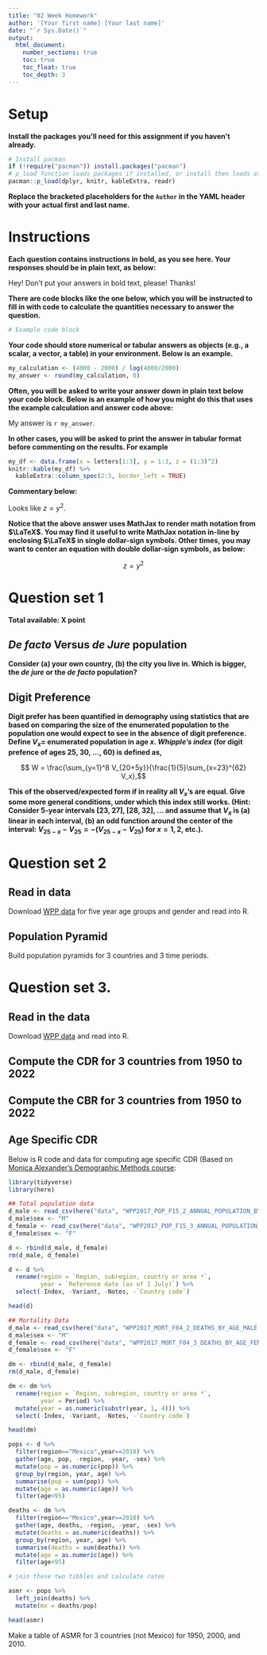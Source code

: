 ```yaml
---
title: "02 Week Homework"
author: '[Your first name] [Your last name]'
date: "`r Sys.Date()`"
output:
  html_document:
    number_sections: true
    toc: true
    toc_float: true
    toc_depth: 3
---
```


# Setup {.unnumbered}

**Install the packages you'll need for this assignment if you haven't already.**

```r
# Install pacman
if (!require("pacman")) install.packages("pacman")
# p_load function loads packages if installed, or install then loads otherwise
pacman::p_load(dplyr, knitr, kableExtra, readr)
```

**Replace the bracketed placeholders for the `Author` in the YAML header with your actual first and last name.**

# Instructions {.unnumbered}

**Each question contains instructions in bold, as you see here. Your responses should be in plain text, as below:**

Hey! Don't put your answers in bold text, please! Thanks!

**There are code blocks like the one below, which you will be instructed to fill in with code to calculate the quantities necessary to answer the question.**

```r
# Example code block
```

**Your code should store numerical or tabular answers as objects (e.g., a scalar, a vector, a table) in your environment. Below is an example.**

```r
my_calculation <- (4000 - 2000) / log(4000/2000)
my_answer <- round(my_calculation, 0)
```

**Often, you will be asked to write your answer down in plain text below your code block. Below is an example of how you might do this that uses the example calculation and answer code above:**

My answer is `r my_answer`.

**In other cases, you will be asked to print the answer in tabular format before commenting on the results. For example**

```r
my_df <- data.frame(x = letters[1:3], y = 1:3, z = (1:3)^2)
knitr::kable(my_df) %>%
  kableExtra::column_spec(2:3, border_left = TRUE)
```

**Commentary below:**

Looks like $z = y^2$.

**Notice that the above answer uses MathJax to render math notation from $\LaTeX$. You may find it useful to write MathJax notation in-line by enclosing $\LaTeX$ in single dollar-sign symbols. Other times, you may want to center an equation with double dollar-sign symbols, as below:**

$$
z = y^2
$$


# Question set 1

**Total available: X point**

## *De facto* Versus *de Jure* population

**Consider (a) your own country, (b) the city you live in. Which is bigger, the *de jure* or the *de facto* population?**


## Digit Preference

**Digit prefer has been quantified in demography using statistics that are based on comparing the size of the enumerated population to the population one would expect to see in the absence of digit preference. Define $V_x=$ enumerated population in age $x$. *Whipple's index* (for digit prefence of ages 25, 30, ..., 60) is defined as,**

$$ W = \frac{\sum_{y=1}^8 V_{20+5y}}{\frac{1}{5}\sum_{x=23}^{62} V_x},$$

**This of the observed/expected form if in reality all $V_x$'s are equal. Give some more general conditions, under which this index still works. (Hint: Consider 5-year intervals [23, 27], [28, 32], ... and assume that $V_x$  is (a) linear in each interval, (b) an odd function around the center of the interval: $V_{25-x}-V_{25}=-(V_{25-x}-V_{25})$ for $x=1,2,$ etc.).**

# Question set 2

## Read in data

Download [WPP data](https://population.un.org/wpp/Download/Files/1_Indicators%20(Standard)/CSV_FILES/WPP2022_PopulationByAge5GroupSex_Medium.zip) for five year age groups and gender and read into R. 

## Population Pyramid

Build population pyramids for 3 countries and 3 time periods.

# Question set 3.

## Read in the data

Download [WPP data](https://population.un.org/wpp/Download/Files/1_Indicators%20(Standard)/CSV_FILES/WPP2022_Demographic_Indicators_Medium.zip) and read into R. 

## Compute the CDR for 3 countries from 1950 to 2022

## Compute the CBR for 3 countries from 1950 to 2022

## Age Specific CDR 

Below is R code and data for computing age specific CDR (Based on [Monica Alexander's Demographic Methods course](https://github.com/MJAlexander/demographic-methods):

```r
library(tidyverse)
library(here)

## Total population data
d_male <- read_csv(here("data", "WPP2017_POP_F15_2_ANNUAL_POPULATION_BY_AGE_MALE.csv"), skip = 12)
d_male$sex <- "M"
d_female <- read_csv(here("data", "WPP2017_POP_F15_3_ANNUAL_POPULATION_BY_AGE_FEMALE.csv"), skip = 12)
d_female$sex <- "F"

d <- rbind(d_male, d_female)
rm(d_male, d_female)

d <- d %>% 
  rename(region = `Region, subregion, country or area *`,
         year = `Reference date (as of 1 July)`) %>% 
  select(-Index, -Variant, -Notes, -`Country code`)

head(d)

## Mortality Data
d_male <- read_csv(here("data", "WPP2017_MORT_F04_2_DEATHS_BY_AGE_MALE.csv"), skip = 12)
d_male$sex <- "M"
d_female <- read_csv(here("data", "WPP2017_MORT_F04_3_DEATHS_BY_AGE_FEMALE.csv"), skip = 12)
d_female$sex <- "F"

dm <- rbind(d_male, d_female)
rm(d_male, d_female)

dm <- dm %>% 
  rename(region = `Region, subregion, country or area *`,
         year = Period) %>% 
  mutate(year = as.numeric(substr(year, 1, 4))) %>% 
  select(-Index, -Variant, -Notes, -`Country code`)

head(dm)
```



```r
pops <- d %>% 
  filter(region=="Mexico",year==2010) %>% 
  gather(age, pop, -region, -year, -sex) %>% 
  mutate(pop = as.numeric(pop)) %>% 
  group_by(region, year, age) %>% 
  summarise(pop = sum(pop)) %>% 
  mutate(age = as.numeric(age)) %>% 
  filter(age<95)

deaths <- dm %>% 
  filter(region=="Mexico",year==2010) %>% 
  gather(age, deaths, -region, -year, -sex) %>% 
  mutate(deaths = as.numeric(deaths)) %>% 
  group_by(region, year, age) %>% 
  summarise(deaths = sum(deaths)) %>% 
  mutate(age = as.numeric(age)) %>% 
  filter(age<95)

# join these two tibbles and calculate rates

asmr <- pops %>% 
  left_join(deaths) %>% 
  mutate(mx = deaths/pop)

head(asmr)
```

Make a table of ASMR for 3 countries (not Mexico) for 1950, 2000, and 2010. 







